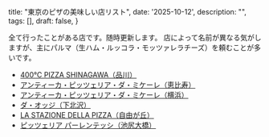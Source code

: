   title: "東京のピザの美味しい店リスト",
  date: '2025-10-12',
  description: "",
  tags: [],
  draft: false,
}

全て行ったことがある店です。随時更新します。
店によって名前が異なる気がしますが、主にパルマ（生ハム・ルッコラ・モッツァレラチーズ）を頼むことが多いです。

- [400℃ PIZZA SHINAGAWA（品川）](https://tabelog.com/tokyo/A1314/A131403/13310547/)
- [アンティーカ・ピッツェリア・ダ・ミケーレ（恵比寿）](https://s.tabelog.com/tokyo/A1303/A130302/13136144/)
- [アンティーカ・ピッツェリア・ダ・ミケーレ（横浜）](https://tabelog.com/kanagawa/A1401/A140104/14076936/)
- [ダ・オッジ（下北沢）](https://s.tabelog.com/tokyo/A1318/A131802/13142484/)
- [LA STAZIONE DELLA PIZZA（自由が丘）](https://tabelog.com/tokyo/A1317/A131703/13259696/)
- [ピッツェリア パーレンテッシ（池尻大橋）](https://s.tabelog.com/tokyo/A1317/A131705/13006076/)